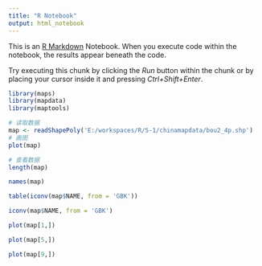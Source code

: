 ```yaml
---
title: "R Notebook"
output: html_notebook
---
```


This is an [R Markdown](http://rmarkdown.rstudio.com) Notebook. When you execute code within the notebook, the results appear beneath the code. 

Try executing this chunk by clicking the *Run* button within the chunk or by placing your cursor inside it and pressing *Ctrl+Shift+Enter*. 
```r

library(maps)
library(mapdata)
library(maptools)
```

```r
# 读取数据
map <- readShapePoly('E:/workspaces/R/S-1/chinamapdata/bou2_4p.shp')
# 画图
plot(map)
```
```r
# 查看数据
length(map)
```

```r
names(map)
```

```r
table(iconv(map$NAME, from = 'GBK'))
```

```r
iconv(map$NAME, from = 'GBK')
```

```r
plot(map[1,])
```

```r
plot(map[5,])
```

```r
plot(map[9,])
```

